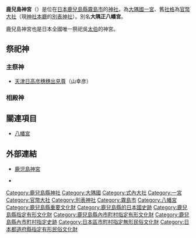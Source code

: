 {{日本神社
| name = 鹿兒島神宮
| img = File:Kagoshimajingu Chokushiden.JPG
| img_capt = 勅使殿
{{Infobox mapframe|tyep=shape|zoom=15|frame-width=300}}
| image_width = 300px
| nihongo = 鹿児島神宮
| hiragana = かごしまじんぐう
| romaji = Kagoshima Jingū
| location = [[鹿兒島縣|鹿兒島縣]][[霧島市|霧島市]]隼人町內2496
| god = [[火折尊|天津日高彥穗穗出見尊]]<br />[[豐玉毘賣命|豐玉比賣命]]
| type = 式內社（大）、[[大隅國|大隅國]][[一宮|一宮]]、[[官幣大社|官幣大社]]、[[別表神社|別表神社]]
| struct = [[入母屋造|入母屋造]]
| open_year = 傳 [[神武天皇|神武天皇]] 御代
| cere_date = 舊曆8月15日
|}}
'''鹿兒島神宮'''（{{lang|ja|かごしまじんぐう}}）是位在[[日本|日本]][[鹿兒島縣|鹿兒島縣]][[霧島市|霧島市]]的[[神社|神社]]。為[[大隅國|大隅國]][[一宮|一宮]]、舊[[社格|社格]]為[[官幣大社|官幣大社]]（現[[神社本廳|神社本廳]]的[[別表神社|別表神社]]）。別名'''大隅正八幡宮'''。

鹿兒島神宮也是日本全國唯一祭祀吳[[太伯|太伯]]的神宮。
==祭祀神==
===主祭神===
*[[火折尊|天津日高彦穗穗出見尊]]（山幸彦）

===相殿神===
== 關連項目 ==
* [[八幡宮|八幡宮]]

== 外部連結 ==
{{Commonscat|Kagoshima-jingu}}
* [https://web.archive.org/web/20090415085757/http://www3.pref.kagoshima.jp/kankou/touris/shosai/131/ 鹿児島神宮]

{{一宮}}
{{近代社格制度}}

* {{OSM|n|4459864389}}
{{coord|31|45|13.37|N|130|44|16.33|E|scale:10000_type:shrine|display=title}}
[[Category:鹿兒島縣神社|Category:鹿兒島縣神社]]
[[Category:大隅國|Category:大隅國]]
[[Category:式內大社|Category:式內大社]]
[[Category:一宮|Category:一宮]]
[[Category:官幣大社|Category:官幣大社]]
[[Category:別表神社|Category:別表神社]]
[[Category:霧島市|Category:霧島市]]
[[Category:八幡宮|Category:八幡宮]]
[[Category:鹿兒島縣重要文化財|Category:鹿兒島縣重要文化財]]
[[Category:鹿兒島縣的日本國史跡|Category:鹿兒島縣的日本國史跡]]
[[Category:鹿兒島縣指定有形文化財|Category:鹿兒島縣指定有形文化財]]
[[Category:鹿兒島縣內市町村指定有形文化財|Category:鹿兒島縣內市町村指定有形文化財]]
[[Category:鹿兒島縣內市町村指定史跡|Category:鹿兒島縣內市町村指定史跡]]
[[Category:日本區市町村指定無形民俗文化財|Category:日本區市町村指定無形民俗文化財]]
[[Category:日本都道府縣指定有形民俗文化財|Category:日本都道府縣指定有形民俗文化財]]